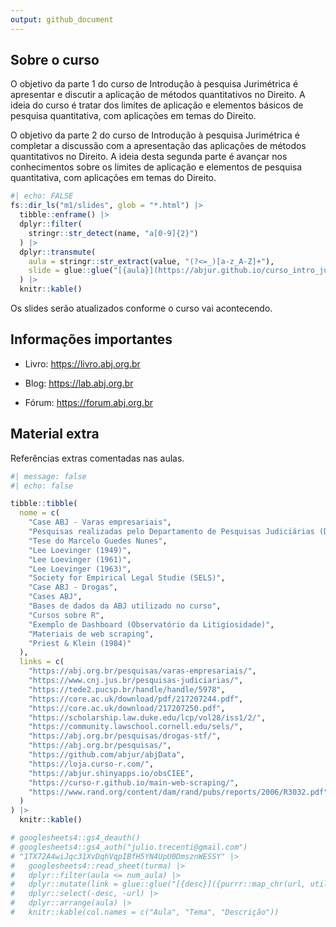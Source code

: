 ```yaml
---
output: github_document
---
```


## Sobre o curso

O objetivo da parte 1 do curso de Introdução à pesquisa Jurimétrica é apresentar e discutir a aplicação de métodos quantitativos no Direito. A ideia do curso é tratar dos limites de aplicação e elementos básicos de pesquisa quantitativa, com aplicações em temas do Direito.

O objetivo da parte 2 do curso de Introdução à pesquisa Jurimétrica é completar a discussão com a apresentação das aplicações de métodos quantitativos no Direito. A ideia desta segunda parte é avançar nos conhecimentos sobre os limites de aplicação e elementos de pesquisa quantitativa, com aplicações em temas do Direito.

```r
#| echo: FALSE
fs::dir_ls("m1/slides", glob = "*.html") |> 
  tibble::enframe() |> 
  dplyr::filter(
    stringr::str_detect(name, "a[0-9]{2}")
  ) |> 
  dplyr::transmute(
    aula = stringr::str_extract(value, "(?<=_)[a-z_A-Z]+"),
    slide = glue::glue("[{aula}](https://abjur.github.io/curso_intro_jurimetria/{name})")
  ) |> 
  knitr::kable()
```

Os slides serão atualizados conforme o curso vai acontecendo.

## Informações importantes

- Livro: [https://livro.abj.org.br](https://livro.abj.org.br)

- Blog: [https://lab.abj.org.br](https://lab.abj.org.br)

- Fórum: [https://forum.abj.org.br](https://forum.abj.org.br)


## Material extra

Referências extras comentadas nas aulas.

```r
#| message: false
#| echo: false

tibble::tibble(
  nome = c(
    "Case ABJ - Varas empresariais", 
    "Pesquisas realizadas pelo Departamento de Pesquisas Judiciárias (DPJ) do CNJ", 
    "Tese do Marcelo Guedes Nunes", 
    "Lee Loevinger (1949)",
    "Lee Loevinger (1961)",
    "Lee Loevinger (1963)",
    "Society for Empirical Legal Studie (SELS)",
    "Case ABJ - Drogas", 
    "Cases ABJ", 
    "Bases de dados da ABJ utilizado no curso", 
    "Cursos sobre R", 
    "Exemplo de Dashboard (Observatório da Litigiosidade)", 
    "Materiais de web scraping",
    "Priest & Klein (1984)"
  ),
  links = c(
    "https://abj.org.br/pesquisas/varas-empresariais/",
    "https://www.cnj.jus.br/pesquisas-judiciarias/",
    "https://tede2.pucsp.br/handle/handle/5978",
    "https://core.ac.uk/download/pdf/217207244.pdf",
    "https://core.ac.uk/download/217207250.pdf",
    "https://scholarship.law.duke.edu/lcp/vol28/iss1/2/",
    "https://community.lawschool.cornell.edu/sels/",
    "https://abj.org.br/pesquisas/drogas-stf/",
    "https://abj.org.br/pesquisas/",
    "https://github.com/abjur/abjData",
    "https://loja.curso-r.com/",
    "https://abjur.shinyapps.io/obsCIEE",
    "https://curso-r.github.io/main-web-scraping/",
    "https://www.rand.org/content/dam/rand/pubs/reports/2006/R3032.pdf"
  )
) |> 
  knitr::kable()

# googlesheets4::gs4_deauth()
# googlesheets4::gs4_auth("julio.trecenti@gmail.com")
# "1TX72A4wiJqc31XvDqhVqpIBfH5YN4UpU0DmsznWESSY" |> 
#   googlesheets4::read_sheet(turma) |>
#   dplyr::filter(aula <= num_aula) |> 
#   dplyr::mutate(link = glue::glue("[{desc}]({purrr::map_chr(url, utils::URLencode)})")) |>
#   dplyr::select(-desc, -url) |>
#   dplyr::arrange(aula) |> 
#   knitr::kable(col.names = c("Aula", "Tema", "Descrição"))
```
